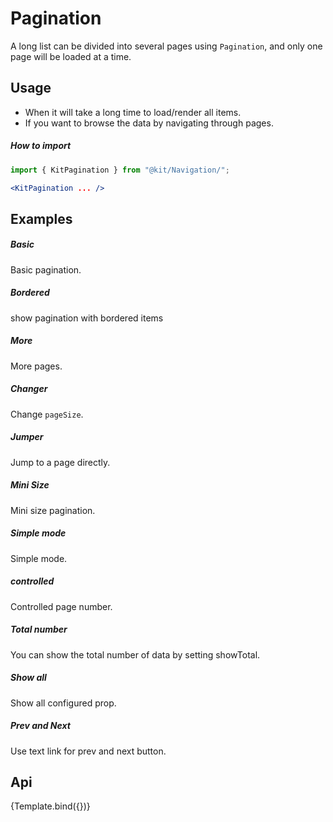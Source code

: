 
<Meta
    title="Design System/Navigation/Pagination"
    argTypes={PaginationArgTypes}
/>

# Pagination

A long list can be divided into several pages using `Pagination`, and only one page will be loaded at a time.

## Usage

- When it will take a long time to load/render all items.
- If you want to browse the data by navigating through pages.

##### How to import
```jsx
import { KitPagination } from "@kit/Navigation/";

<KitPagination ... />
```

## Examples

##### Basic

Basic pagination.

<CustomCanvas content={Exemples.Basic} source={Sources.Basic} />

##### Bordered
show pagination with bordered items

<CustomCanvas content={Exemples.Bordered} source={Sources.Bordered} />


##### More

More pages.

<CustomCanvas content={Exemples.More} source={Sources.More} />

##### Changer

Change `pageSize`.

<CustomCanvas content={Exemples.Changer} source={Sources.Changer} />

##### Jumper

Jump to a page directly.

<CustomCanvas content={Exemples.Jumper} source={Sources.Jumper} />

##### Mini Size

Mini size pagination.

<CustomCanvas content={Exemples.MiniSize} source={Sources.MiniSize} />

##### Simple mode
Simple mode.

<CustomCanvas content={Exemples.SimpleMode} source={Sources.SimpleMode} />

##### controlled
Controlled page number.

<CustomCanvas content={Exemples.Controlled} source={Sources.Controlled} />

##### Total number
You can show the total number of data by setting showTotal.

<CustomCanvas content={Exemples.TotalNumber} source={Sources.TotalNumber} />

##### Show all
Show all configured prop.

<CustomCanvas content={Exemples.ShowAll} source={Sources.ShowAll} />

##### Prev and Next
Use text link for prev and next button.

<CustomCanvas content={Exemples.PrevNext} source={Sources.PrevNext} />

## Api

<Canvas>
    <Story name="Steps">{Template.bind({})}</Story>
</Canvas>

<Controls story="Steps" />